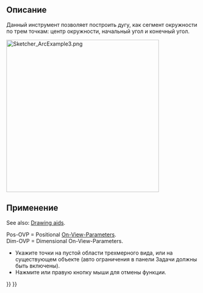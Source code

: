<languages/>

<div class="mw-translate-fuzzy">
{{Docnav/ru
|[[Sketcher_CompCreateArc/ru|Создать дугу]]
|[[Sketcher_Create3PointArc/ru|Создать дугу по трём точкам]]
|[[Sketcher_Workbench/ru|Верстак "Sketcher"]]
|IconL=Sketcher_CompCreateArc.png
|IconR=Sketcher_Create3PointArc.svg
|IconC=Workbench_Sketcher.svg
}}
</div>

<div class="mw-translate-fuzzy">
{{GuiCommand/ru
|Name=Sketcher_CreateArc
|Name/ru=Дуга
|MenuLocation=Эскиз → Геометрия эскиза → Дуга
|Workbenches=[[Sketcher_Workbench/ru|Sketcher]]
|Shortcut={{KEY|G}} {{KEY|A}}
|SeeAlso=[[Sketcher_CompCreateCircle/ru|Создать окружность]]
}}
</div>

<span id="Description"></span>
==Описание==

<div class="mw-translate-fuzzy">
Данный инструмент позволяет построить дугу, как сегмент окружности по трем точкам: центр окружности, начальный угол и конечный угол.
</div>

[[Image:Sketcher_ArcExample3.png|400px]]
{{Caption|Arc created in Center mode with automatically applied constraints defined by entering all On-View-Parameters}}

<span id="Usage"></span>
==Применение==

See also: [[Sketcher_Workbench#Drawing_aids|Drawing aids]].

Pos-OVP = Positional [[Sketcher_Preferences#General|On-View-Parameters]]. {{Version|1.0}}<br>
Dim-OVP = Dimensional On-View-Parameters. {{Version|1.0}}

<div class="mw-translate-fuzzy">
* Укажите точки на пустой области трехмерного вида, или на существующем объекте (авто ограничения в панели Задачи должны быть включены).
* Нажмите {{KEY|Esc}} или правую кнопку мыши для отмены функции.
</div>


<div class="mw-translate-fuzzy">
{{Docnav/ru
|[[Sketcher_CompCreateArc/ru|Создать дугу]]
|[[Sketcher_Create3PointArc/ru|Создать дугу по трём точкам]]
|[[Sketcher_Workbench/ru|Верстак "Sketcher"]]
|IconL=Sketcher_CompCreateArc.png
|IconR=Sketcher_Create3PointArc.svg
|IconC=Workbench_Sketcher.svg
}}
</div>

{{Sketcher_Tools_navi{{#translation:}}}}
{{Userdocnavi{{#translation:}}}}